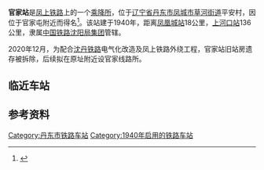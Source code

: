 {{Infobox China railway station
| 车站名称 = 官家站
| 英文名称 = Guanjia Railway Station
| 图片 = 官家乘降所（2021.8）.jpg
| caption = 
| address = [[辽宁省|辽宁省]][[丹东市|丹东市]][[凤城市|凤城市]][[草河街道|草河街道]]平安村
| coordinates = 
| code = 55223<ref>{{cite book|author=铁道部电子计算技术中心, 铁道部运输局|title=铁路车站站名代码表：TMIS使用|publisher=[[中国铁道出版社|中国铁道出版社]]|location=北京|year=1998|isbn=9787113030995|pages=134}}</ref>
| commercial_code = GUT
| 线路 = [[凤上铁路|凤上铁路]]
| 归属 = [[中国铁路沈阳局集团|中国铁路沈阳局集团]]
| 车站等级 = 
| 月台数目 = 1
| 網站 = 
}}

'''官家站'''是[[凤上铁路|凤上铁路]]上的一个[[招呼站|乘降所]]，位于[[辽宁省|辽宁省]][[丹东市|丹东市]][[凤城市|凤城市]][[草河街道|草河街道]]平安村，因位于官家屯附近而得名<ref>{{Cite web|title=中国·国家地名信息库|url=https://dmfw.mca.gov.cn/online/map.html|accessdate=|author=|date=2020-10-10|format=|publisher=|language=|archive-date=2020-10-13|archive-url=https://web.archive.org/web/20201013044223/https://dmfw.mca.gov.cn/online/map.html|dead-url=no}}</ref>。该站建于1940年，距离[[凤凰城站_(辽宁省)|凤凰城站]]18公里，[[上河口站|上河口站]]136公里，隶属[[中国铁路沈阳局集团|中国铁路沈阳局集团]]管辖。

2020年12月，为配合[[沈丹铁路|沈丹铁路]]电气化改造及凤上铁路外绕工程，官家站旧站房遗存被拆除，后续拟在原址附近设官家线路所。

== 临近车站 ==
{{start rail box|[[中華人民共和國鐵路運輸|中国铁路]]}}
{{s-inop|[[叆河站|叆河站]]|[[凤凰城站_(辽宁省)|凤凰城]]方向}}
{{s-line|[[凤上铁路|凤上铁路]]}}
{{s-inop|[[大堡站|大堡站]]|{{站|上河口}}方向}}
{{end box}}

== 参考资料 ==
<references />{{凤上铁路}}

[[Category:丹东市铁路车站|Category:丹东市铁路车站]]
[[Category:1940年启用的铁路车站|Category:1940年启用的铁路车站]]

{{China-rail-stub}}